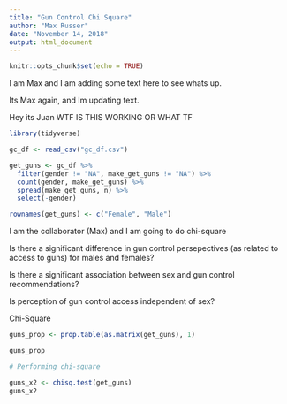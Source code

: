 ```yaml
---
title: "Gun Control Chi Square"
author: "Max Russer"
date: "November 14, 2018"
output: html_document
---
```


```r
knitr::opts_chunk$set(echo = TRUE)
```

I am Max and I am adding some text here to see whats up. 


Its Max again, and Im updating text. 

Hey its Juan
WTF IS THIS WORKING OR WHAT
TF

```r
library(tidyverse)

gc_df <- read_csv("gc_df.csv")

get_guns <- gc_df %>% 
  filter(gender != "NA", make_get_guns != "NA") %>% 
  count(gender, make_get_guns) %>% 
  spread(make_get_guns, n) %>% 
  select(-gender) 

rownames(get_guns) <- c("Female", "Male")


```

I am the collaborator (Max) and I am going to do chi-square

Is there a significant difference in gun control persepectives (as related to access to guns) for males and females?

Is there a significant association between sex and gun control recommendations?

Is perception of gun control access independent of sex?

Chi-Square
```r

guns_prop <- prop.table(as.matrix(get_guns), 1)

guns_prop

# Performing chi-square 

guns_x2 <- chisq.test(get_guns)
guns_x2

```

